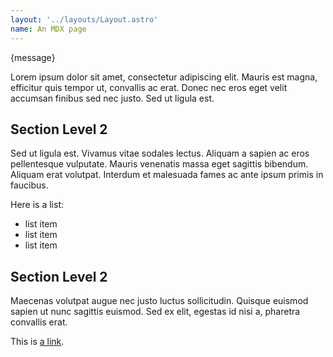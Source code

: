 ```yaml
---
layout: '../layouts/Layout.astro'
name: An MDX page
---
```



{message}

Lorem ipsum dolor sit amet, consectetur adipiscing elit. Mauris est magna, efficitur quis tempor ut, convallis ac erat. Donec nec eros eget velit accumsan finibus sed nec justo. Sed ut ligula est.

## Section Level 2

Sed ut ligula est. Vivamus vitae sodales lectus. Aliquam a sapien ac eros pellentesque vulputate. Mauris venenatis massa eget sagittis bibendum. Aliquam erat volutpat. Interdum et malesuada fames ac ante ipsum primis in faucibus.

Here is a list:

- list item
- list item
- list item

## Section Level 2

Maecenas volutpat augue nec justo luctus sollicitudin. Quisque euismod sapien ut nunc sagittis euismod. Sed ex elit, egestas id nisi a, pharetra convallis erat.

This is [a link]().
